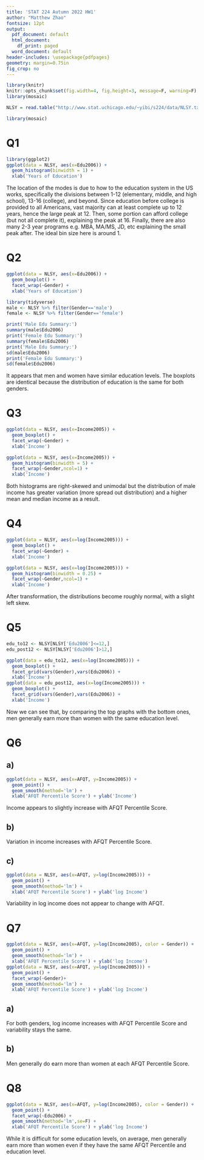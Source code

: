 ```yaml
---
title: 'STAT 224 Autumn 2022 HW1'
author: "Matthew Zhao"
fontsize: 12pt
output:
  pdf_document: default
  html_document:
    df_print: paged
  word_document: default
header-includes: \usepackage{pdfpages}
geometry: margin=0.75in
fig_crop: no
---
```


```r
library(knitr)
knitr::opts_chunk$set(fig.width=4, fig.height=3, message=F, warning=F)
library(mosaic)
```

```r
NLSY = read.table("http://www.stat.uchicago.edu/~yibi/s224/data/NLSY.txt", header=T)
```

```r
library(mosaic)
```

# Q1

```r
library(ggplot2)
ggplot(data = NLSY, aes(x=Edu2006)) + 
  geom_histogram(binwidth = 1) + 
  xlab('Years of Education')
```

The location of the modes is due to how to the education system in the US works, specifically the divisions between 1-12 (elementary, middle, and high school), 13-16 (college), and beyond. Since education before college is provided to all Americans, vast majority can at least complete up to 12 years, hence the large peak at 12. Then, some portion can afford college (but not all complete it), explaining the peak at 16. Finally, there are also many 2-3 year programs e.g. MBA, MA/MS, JD, etc explaining the small peak after. The ideal bin size here is around 1. 

# Q2

```r
ggplot(data = NLSY, aes(x=Edu2006)) + 
  geom_boxplot() + 
  facet_wrap(~Gender) + 
  xlab('Years of Education')
```

```r
library(tidyverse)
male <- NLSY %>% filter(Gender=='male')
female <- NLSY %>% filter(Gender=='female')

print('Male Edu Summary:') 
summary(male$Edu2006)
print('Female Edu Summary:') 
summary(female$Edu2006)
print('Male Edu Summary:') 
sd(male$Edu2006)
print('Female Edu Summary:') 
sd(female$Edu2006)
```

It appears that men and women have similar education levels. The boxplots are identical because the distribution of education is the same for both genders.

# Q3

```r
ggplot(data = NLSY, aes(x=Income2005)) + 
  geom_boxplot() + 
  facet_wrap(~Gender) + 
  xlab('Income')
```
```r
ggplot(data = NLSY, aes(x=Income2005)) + 
  geom_histogram(binwidth = 5) + 
  facet_wrap(~Gender,ncol=1) + 
  xlab('Income')
```

Both histograms are right-skewed and unimodal but the distribution of male income has greater variation (more spread out distribution) and a higher mean and median income as a result. 

# Q4

```r
ggplot(data = NLSY, aes(x=log(Income2005))) + 
  geom_boxplot() + 
  facet_wrap(~Gender) + 
  xlab('Income')
```
```r
ggplot(data = NLSY, aes(x=log(Income2005))) + 
  geom_histogram(binwidth = 0.25) + 
  facet_wrap(~Gender,ncol=1) + 
  xlab('Income')
```

After transformation, the distributions become roughly normal, with a slight left skew.


# Q5

```r
edu_to12 <- NLSY[NLSY['Edu2006']<=12,]
edu_post12 <- NLSY[NLSY['Edu2006']>12,]

ggplot(data = edu_to12, aes(x=log(Income2005))) + 
  geom_boxplot() + 
  facet_grid(vars(Gender),vars(Edu2006)) + 
  xlab('Income')
ggplot(data = edu_post12, aes(x=log(Income2005))) + 
  geom_boxplot() + 
  facet_grid(vars(Gender),vars(Edu2006)) + 
  xlab('Income')

```

Now we can see that, by comparing the top graphs with the bottom ones, men generally earn more than women with the same education level.

# Q6

## a)

```r
ggplot(data = NLSY, aes(x=AFQT, y=Income2005)) + 
  geom_point() + 
  geom_smooth(method='lm') + 
  xlab('AFQT Percentile Score') + ylab('Income')
```

Income appears to slightly increase with AFQT Percentile Score.

## b)

Variation in income increases with AFQT Percentile Score.

## c)

```r
ggplot(data = NLSY, aes(x=AFQT, y=log(Income2005))) + 
  geom_point() + 
  geom_smooth(method='lm') + 
  xlab('AFQT Percentile Score') + ylab('log Income')
```

Variability in log income does not appear to change with AFQT.

# Q7

```r
ggplot(data = NLSY, aes(x=AFQT, y=log(Income2005), color = Gender)) + 
  geom_point() + 
  geom_smooth(method='lm') + 
  xlab('AFQT Percentile Score') + ylab('log Income')
ggplot(data = NLSY, aes(x=AFQT, y=log(Income2005))) + 
  geom_point() + 
  facet_wrap(~Gender)+
  geom_smooth(method='lm') + 
  xlab('AFQT Percentile Score') + ylab('log Income')

```

## a)

For both genders, log income increases with AFQT Percentile Score and variability stays the same.

## b)

Men generally do earn more than women at each AFQT Percentile Score.


# Q8

```r
ggplot(data = NLSY, aes(x=AFQT, y=log(Income2005), color = Gender)) + 
  geom_point() + 
  facet_wrap(~Edu2006) +
  geom_smooth(method='lm',se=F) + 
  xlab('AFQT Percentile Score') + ylab('log Income')
```

While it is difficult for some education levels, on average, men generally earn more than women even if they have the same AFQT Percentile and education level. 